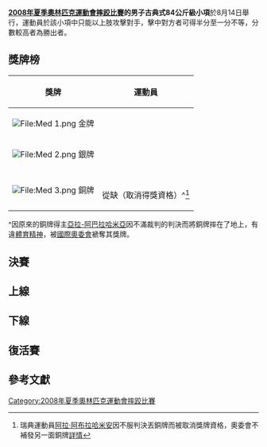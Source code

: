 {{2008年夏季奧林匹克運動會摔跤比賽}}

'''[[2008年夏季奧林匹克運動會摔跤比賽|2008年夏季奧林匹克運動會摔跤比賽]]的男子古典式84公斤級小項'''於8月14日舉行，運動員於該小項中只能以上肢攻擊對手，擊中對方者可得半分至一分不等，分數較高者為勝出者。


== 獎牌榜 ==
{| class="wikitable"
|- bgcolor="#efefef"
!align="center"|'''獎牌'''
!align="center"|'''運動員'''
|-
| bgcolor="gold" | [[File:Med_1.png|File:Med 1.png]] 金牌
| {{flagIOCathlete|[[安德烈亚·明古齐|安德烈亚·-{zh-hans:明古齐;zh-hant:明谷齊}-]]|ITA|2008年夏季}}
|-
| bgcolor="silver" | [[File:Med_2.png|File:Med 2.png]] 銀牌
| {{flagIOCathlete|[[佐尔坦·福多尔|佐尔坦·-{zh-hans:福多尔;zh-hant:佛道爾}-]]|HUN|2008年夏季}}
|-
| bgcolor="cc9966" | [[File:Med_3.png|File:Med 3.png]] 銅牌
| {{flagIOCathlete|[[纳兹米·阿夫卢贾|纳兹米·-{zh-hans:阿夫卢贾;zh-hant:艾夫魯卡}-]]|TUR|2008年夏季}}<br />從缺（取消得獎資格）^<ref>瑞典運動員[[阿拉·阿布拉哈米安|阿拉·阿布拉哈米安]]因不服判決丟銅牌而被取消獎牌資格，奧委會不補發另一面銅牌[http://hk.2008.yahoo.com/080816/349/2zhvt.html 詳情]{{dead link|date=十一月 2017 |bot=InternetArchiveBot }}</ref>
|}

^因原來的銅牌得主[[亞拉-阿巴拉哈米亞|亞拉-阿巴拉哈米亞]]因不滿裁判的判決而將銅牌摔在了地上，有違[[體育精神|體育精神]]，被[[國際奧委會|國際奧委會]]褫奪其獎牌。

== 決賽 ==
{{2TeamBracket-Tennis3NoSeeds
| RD1=決賽
|team-width =200
| RD1-team1={{flagIOCathlete|[[佐尔坦·福多尔|佐尔坦·福多尔]]|HUN|2008年夏季}}
| RD1-score1-1='''1'''
| RD1-score1-2=1
| RD1-score1-3=0
| RD1-team2='''{{flagIOCathlete|[[安德烈亚·明古齐|安德烈亚·明古齐]]|ITA|2008年夏季}}'''
| RD1-score2-1=1
| RD1-score2-2='''1'''
| RD1-score2-3='''4'''
}}

== 上線 ==
{{16TeamBracket-Compact-Wrestling
| RD1=32強
| RD2=16強
| RD3=8強
| RD4=4強

| team-width=185
| score-width=20

| RD2-team01={{flagIOCathlete|[[亚历山大·达拉甘|亚历山大·达拉甘]]|UKR|2008年夏季}}
| RD2-score01-1=0
| RD2-score01-2='''2 
| RD2-score01-3=0
| RD2-team02='''{{flagIOCathlete|[[萨曼_·塔哈马塞比|萨曼 ·塔哈马塞比]]|IRI|2008年夏季}}'''
| RD2-score02-1='''4
| RD2-score02-2=1
| RD2-score02-3='''3

| RD2-team03= '''{{flagIOCathlete|[[纳兹米·阿夫卢贾|纳兹米·阿夫卢贾]]|TUR|2008年夏季}}'''
| RD2-score03-1='''4'''
| RD2-score03-2='''1'''
| RD2-score03-3= 
| RD2-team04={{flagIOCathlete|[[巴德里·哈萨亚|巴德里·哈萨亚]]|GEO|2008年夏季}}
| RD2-score04-1=0
| RD2-score04-2=1
| RD2-score04-3= 

| RD2-team05='''{{flagIOCathlete|[[沙尔瓦·加达巴泽|沙尔瓦·加达巴泽]]|AZE|2008年夏季}}'''
| RD2-score05-1='''5
| RD2-score05-2='''5
| RD2-score05-3= 
| RD2-team06= {{flagIOCathlete|[[哈伊克尔·阿舒里|哈伊克尔·阿舒里]]|TUN|2008年夏季}}
| RD2-score06-1=0
| RD2-score06-2=0
| RD2-score06-3= 

| RD2-team07={{flagIOCathlete|[[馬三義|馬三義]]|CHN|2008年夏季}}
| RD2-score07-1=0
| RD2-score07-2=1
| RD2-score07-3= 
| RD2-team08='''{{flagIOCathlete|[[佐尔坦·福多尔|佐尔坦·福多尔]]|HUN|2008年夏季}}'''
| RD2-score08-1='''2'''
| RD2-score08-2='''2
| RD2-score08-3= 

| RD3-team01={{flagIOCathlete|[[萨曼_·塔哈马塞比|萨曼 ·塔哈马塞比]]|IRI|2008年夏季}}
| RD3-score01-1=2
| RD3-score01-2=0
| RD3-score01-3= 
| RD3-team02='''{{flagIOCathlete|[[纳兹米·阿夫卢贾|纳兹米·阿夫卢贾]]|TUR|2008年夏季}}'''
| RD3-score02-1='''2'''
| RD3-score02-2='''3'''
| RD3-score02-3= 

| RD3-team03={{flagIOCathlete|[[沙尔瓦·加达巴泽|沙尔瓦·加达巴泽]]|AZE|2008年夏季}}
| RD3-score03-1='''1'''
| RD3-score03-2=0
| RD3-score03-3=1
| RD3-team04='''{{flagIOCathlete|[[佐尔坦·福多尔|佐尔坦·福多尔]]|HUN|2008年夏季}}'''
| RD3-score04-1=1
| RD3-score04-2='''3
| RD3-score04-3='''1'''

| RD4-team01={{flagIOCathlete|[[纳兹米·阿夫卢贾|纳兹米·阿夫卢贾]]|TUR|2008年夏季}}
| RD4-score01-1=1
| RD4-score01-2=1
| RD4-score01-3= 
| RD4-team02='''{{flagIOCathlete|[[佐尔坦·福多尔|佐尔坦·福多尔]]|HUN|2008年夏季}}'''
| RD4-score02-1='''2
| RD4-score02-2='''1
| RD4-score02-3= 
}}

== 下線 ==
{{16TeamBracket-Compact-Wrestling
| RD1=32強
| RD2=16強
| RD3=8強
| RD4=4強

| team-width=185
| score-width=20

| RD1-team09={{flagIOCathlete|[[松本慎吾|松本慎吾]]|JPN|2008年夏季}}
| RD1-score09-1=2
| RD1-score09-2=0
| RD1-score09-3= 
| RD1-team10='''{{flagIOCathlete|[[丹尼斯·福罗夫|丹尼斯·福罗夫]]|ARM|2008年夏季}}''' 
| RD1-score10-1='''4'''
| RD1-score10-2='''6
| RD1-score10-3= 

| RD1-team11='''{{flagIOCathlete|[[布拉德·弗林|布拉德·弗林]]|USA|2008年夏季}}'''
| RD1-score11-1='''4'''
| RD1-score11-2='''1'''
| RD1-score11-3= 
| RD1-team12={{flagIOCathlete|[[阿图尔·米哈乌凯维奇|阿图尔·米哈乌凯维奇]]|POL|2008年夏季}}
| RD1-score12-1=0
| RD1-score12-2=1
| RD1-score12-3= 

| RD1-team13='''{{flagIOCathlete|[[阿拉·阿布拉哈米安|阿拉·阿布拉哈米安]]|SWE|2008年夏季}}'''
| RD1-score13-1=1
| RD1-score13-2='''1'''
| RD1-score13-3='''1'''
| RD1-team14={{flagIOCathlete|[[金正燮|金正燮]]|KOR|2008年夏季}}
| RD1-score14-1='''3'''
| RD1-score14-2=1
| RD1-score14-3=1

| RD1-team15={{flagIOCathlete|[[阿蒂拉·巴特基|阿蒂拉·巴特基]]|SVK|2008年夏季}}
| RD1-score15-1=0
| RD1-score15-2=0
| RD1-score15-3= 
| RD1-team16='''{{flagIOCathlete|[[尤尼奥尔·埃斯特拉达|尤尼奥尔·埃斯特拉达]]|CUB|2008年夏季}}'''
| RD1-score16-1='''4'''
| RD1-score16-2='''5'''
| RD1-score16-3= 

| RD2-team01={{flagIOCathlete|[[梅洛南·努蒙维|梅洛南·努蒙维]]|FRA|2008年夏季}}
| RD2-score01-1=1
| RD2-score01-2=1
| RD2-score01-3= 
| RD2-team02='''{{flagIOCathlete|[[安德烈亚·明古齐|安德烈亚·明古齐]]|ITA|2008年夏季}}'''
| RD2-score02-1='''1
| RD2-score02-2='''1
| RD2-score02-3= 

| RD2-team03={{flagIOCathlete|[[安德烈萨莫欣|安德烈萨莫欣]]|KAZ|2008年夏季}}
| RD2-score03-1=1
| RD2-score03-2=0
| RD2-score03-3= 
| RD2-team04='''{{flagIOCathlete|[[阿列克谢·米申|阿列克谢·米申]]|RUS|2008年夏季}}'''
| RD2-score04-1='''2
| RD2-score04-2='''3
| RD2-score04-3= 

| RD2-team05='''{{flagIOCathlete|[[丹尼斯·福罗夫|丹尼斯·福罗夫]]|ARM|2008年夏季}}'''
| RD2-score05-1='''4
| RD2-score05-2=1
| RD2-score05-3='''3
| RD2-team06={{flagIOCathlete|[[布拉德·弗林|布拉德·弗林]]|USA|2008年夏季}}
| RD2-score06-1=0
| RD2-score06-2='''2
| RD2-score06-3=0

| RD2-team07='''{{flagIOCathlete|[[阿拉·阿布拉哈米安|阿拉·阿布拉哈米安]]|SWE|2008年夏季}}'''
| RD2-score07-1='''2
| RD2-score07-2=1
| RD2-score07-3='''1
| RD2-team08={{flagIOCathlete|[[尤尼奥尔·埃斯特拉达|尤尼奥尔·埃斯特拉达]]|CUB|2008年夏季}}
| RD2-score08-1=1
| RD2-score08-2='''1
| RD2-score08-3=1

| RD3-team01='''{{flagIOCathlete|[[安德烈亚·明古齐|安德烈亚·明古齐]]|ITA|2008年夏季}}'''
| RD3-score01-1='''1'''
| RD3-score01-2=0
| RD3-score01-3='''2'''
| RD3-team02={{flagIOCathlete|[[阿列克谢·米申|阿列克谢·米申]]|RUS|2008年夏季}}
| RD3-score02-1=1
| RD3-score02-2='''3'''
| RD3-score02-3=1

| RD3-team03={{flagIOCathlete|[[丹尼斯·福罗夫|丹尼斯·福罗夫]]|ARM|2008年夏季}}
| RD3-score03-1=1
| RD3-score03-2='''3'''
| RD3-score03-3=1
| RD3-team04='''{{flagIOCathlete|[[阿拉·阿布拉哈米安|阿拉·阿布拉哈米安]]|SWE|2008年夏季}}
| RD3-score04-1='''1'''
| RD3-score04-2=0
| RD3-score04-3='''1

| RD4-team01='''{{flagIOCathlete|[[安德烈亚·明古齐|安德烈亚·明古齐]]|ITA|2008年夏季}}'''
| RD4-score01-1='''1
| RD4-score01-2='''2
| RD4-score01-3= 
| RD4-team02={{flagIOCathlete|[[阿拉·阿布拉哈米安|阿拉·阿布拉哈米安]]|SWE|2008年夏季}}
| RD4-score02-1=1
| RD4-score02-2=1
| RD4-score02-3= 
}}

== 復活賽 ==
{{8TeamBracket-Compact-NoSeeds-Byes
| RD1=首圈
| RD2=次圈
| RD3=銅牌賽

| team-width=185
| score-width=30

| RD1-team07={{flagIOCathlete|[[馬三義|馬三義]]|CHN|2008年夏季}}
| RD1-score07= 
| RD1-team08=BYE
| RD1-score08= 

| RD2-team03={{flagIOCathlete|[[沙尔瓦·加达巴泽|沙尔瓦·加达巴泽]]|AZE|2008年夏季}}
| RD2-score03=3 2
| RD2-team04='''{{flagIOCathlete|[[馬三義|馬三義]]|CHN|2008年夏季}}'''
| RD2-score04='''3''' '''3'''

| RD3-team01='''{{flagIOCathlete|[[纳兹米·阿夫卢贾|纳兹米·阿夫卢贾]]|TUR|2008年夏季}}'''
| RD3-score01=0 '''5''' '''6'''
| RD3-team02={{flagIOCathlete|[[馬三義|馬三義]]|CHN|2008年夏季}}
| RD3-score02=4 0 0

}}
{{8TeamBracket-Compact-NoSeeds-Byes
| RD1=首圈
| RD2=次圈
| RD3=銅牌賽

| team-width=185
| score-width=30

| RD1-team07={{flagIOCathlete|[[梅洛南·努蒙维|梅洛南·努蒙维]]|FRA|2008年夏季}}
| RD1-score07= 
| RD1-team08=BYE
| RD1-score08= 

| RD2-team03={{flagIOCathlete|[[阿列克谢·米申|阿列克谢·米申]]|RUS|2008年夏季}}
| RD2-score03='''3''' 1 1
| RD2-team04='''{{flagIOCathlete|[[梅洛南·努蒙维|梅洛南·努蒙维]]|FRA|2008年夏季}}'''
| RD2-score04=0 '''1''' '''1'''


| RD3-team01='''{{flagIOCathlete|[[阿拉·阿布拉哈米安|阿拉·阿布拉哈米安]]|SWE|2008年夏季}}'''
| RD3-score01='''4''' '''1'''
| RD3-team02={{flagIOCathlete|[[梅洛南·努蒙维|梅洛南·努蒙维]]|FRA|2008年夏季}}
| RD3-score02=0 1

}}

== 參考文獻 ==

{{reflist}}

[[Category:2008年夏季奧林匹克運動會摔跤比賽|Category:2008年夏季奧林匹克運動會摔跤比賽]]